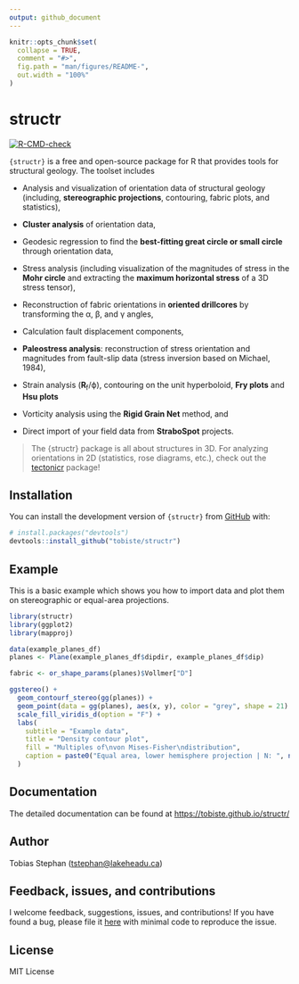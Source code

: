 ```yaml
---
output: github_document
---
```


<!-- README.md is generated from README.Rmd. Please edit that file -->

```r
knitr::opts_chunk$set(
  collapse = TRUE,
  comment = "#>",
  fig.path = "man/figures/README-",
  out.width = "100%"
)
```

# structr

<!-- badges: start -->

[![R-CMD-check](https://github.com/tobiste/structr/actions/workflows/R-CMD-check.yaml/badge.svg)](https://github.com/tobiste/structr/actions/workflows/R-CMD-check.yaml)

<!-- badges: end -->

`{structr}` is a free and open-source package for R that provides tools for structural geology. The toolset includes

-   Analysis and visualization of orientation data of structural geology (including, **stereographic projections**, contouring, fabric plots, and statistics),

-   **Cluster analysis** of orientation data,

-   Geodesic regression to find the **best-fitting great circle or small circle** through orientation data,

-   Stress analysis (including visualization of the magnitudes of stress in the **Mohr circle** and extracting the **maximum horizontal stress** of a 3D stress tensor),

-   Reconstruction of fabric orientations in **oriented drillcores** by transforming the &alpha;, &beta;, and &gamma; angles,

-   Calculation fault displacement components,

-   **Paleostress analysis**: reconstruction of stress orientation and magnitudes from fault-slip data (stress inversion based on Michael, 1984),

-   Strain analysis (**R**<sub>f</sub>/ϕ), contouring on the unit hyperboloid, **Fry plots** and **Hsu plots**

-   Vorticity analysis using the **Rigid Grain Net** method, and

-   Direct import of your field data from **StraboSpot** projects.

> The {structr} package is all about structures in 3D. For analyzing orientations in 2D (statistics, rose diagrams, etc.), check out the [tectonicr](https://github.com/tobiste/tectonicr) package!

## Installation

You can install the development version of `{structr}` from [GitHub](https://github.com/) with:

``` r
# install.packages("devtools")
devtools::install_github("tobiste/structr")
```

## Example

This is a basic example which shows you how to import data and plot them on stereographic or equal-area projections.

```r
library(structr)
library(ggplot2)
library(mapproj)

data(example_planes_df)
planes <- Plane(example_planes_df$dipdir, example_planes_df$dip)

fabric <- or_shape_params(planes)$Vollmer["D"]

ggstereo() +
  geom_contourf_stereo(gg(planes)) +
  geom_point(data = gg(planes), aes(x, y), color = "grey", shape = 21) +
  scale_fill_viridis_d(option = "F") +
  labs(
    subtitle = "Example data",
    title = "Density contour plot",
    fill = "Multiples of\nvon Mises-Fisher\ndistribution",
    caption = paste0("Equal area, lower hemisphere projection | N: ", nrow(planes), " | Fabric strength: ", round(fabric, 2))
  )
```

## Documentation

The detailed documentation can be found at <https://tobiste.github.io/structr/>

## Author

Tobias Stephan ([tstephan\@lakeheadu.ca](mailto:tstephan@lakeheadu.ca){.email})

## Feedback, issues, and contributions

I welcome feedback, suggestions, issues, and contributions! If you have found a bug, please file it [here](https://github.com/tobiste/structr/issues) with minimal code to reproduce the issue.

## License

MIT License
